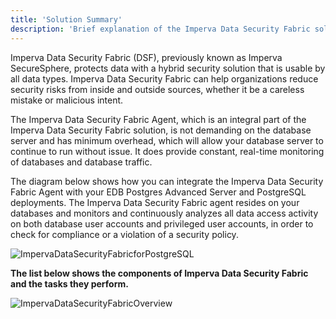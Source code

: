 ```yaml
---
title: 'Solution Summary'
description: 'Brief explanation of the Imperva Data Security Fabric solution and its purpose'
---
```


Imperva Data Security Fabric (DSF), previously known as Imperva SecureSphere, protects data with a hybrid security solution that is usable by all data types.  Imperva Data Security Fabric can help organizations reduce security risks from inside and outside sources, whether it be a careless mistake or malicious intent.

The Imperva Data Security Fabric Agent, which is an integral part of the Imperva Data Security Fabric solution, is not demanding on the database server and has minimum overhead, which will allow your database server to continue to run without issue. It does provide constant, real-time monitoring of databases and database traffic.

The diagram below shows how you can integrate the Imperva Data Security Fabric Agent with your EDB Postgres Advanced Server and PostgreSQL deployments.  The Imperva Data Security Fabric agent resides on your databases and monitors and continuously analyzes all data access activity on both database user accounts and privileged user accounts, in order to check for compliance or a violation of a security policy.  

![ImpervaDataSecurityFabricforPostgreSQL](Images/ImpervaDataSecurityFabricforPostgreSQL.png)

**The list below shows the components of Imperva Data Security Fabric and the tasks they perform.**

![ImpervaDataSecurityFabricOverview](Images/ImpervaDataSecurityFabricOverview.png)